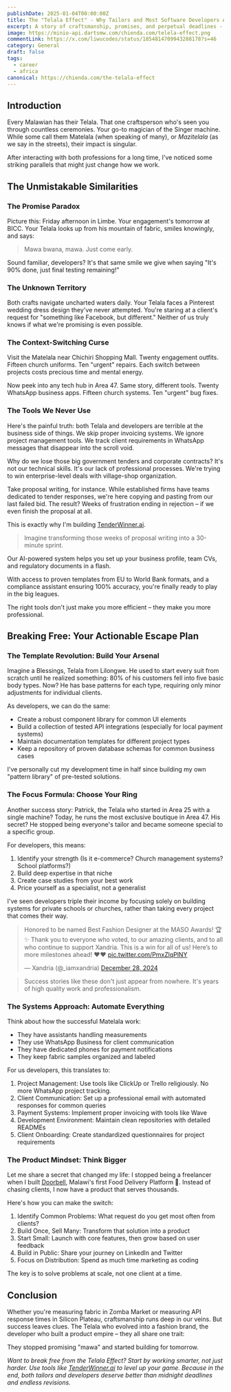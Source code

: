 ```yaml
---
publishDate: 2025-01-04T00:00:00Z
title: The "Telala Effect" - Why Tailors and Most Software Developers Are Cut from the Same Cloth!
excerpt: A story of craftsmanship, promises, and perpetual deadlines - from a Malawian perspective.  What similarities exist, and what opportunities are there?
image: https://minio-api.dartsmw.com/chienda.com/telela-effect.png
commentLink: https://x.com/liwucodes/status/1854814709943288178?s=46
category: General
draft: false
tags:
  - career
  - africa
canonical: https://chienda.com/the-telala-effect
---
```



## Introduction

Every Malawian has their Telala. That one craftsperson who's seen you through countless ceremonies. Your go-to magician of the Singer machine. While some call them Matelala (when speaking of many), or _Mazitelala_ (as we say in the streets), their impact is singular. 

After interacting with both professions for a long time, I've noticed some striking parallels that might just change how we work.

## The Unmistakable Similarities

### The Promise Paradox

Picture this: Friday afternoon in Limbe. Your engagement's tomorrow at BICC. Your Telala looks up from his mountain of fabric, smiles knowingly, and says:

> Mawa bwana, mawa. Just come early.

Sound familiar, developers? It's that same smile we give when saying "It's 90% done, just final testing remaining!"

### The Unknown Territory

Both crafts navigate uncharted waters daily. Your Telala faces a Pinterest wedding dress design they've never attempted. You're staring at a client's request for "something like Facebook, but different." Neither of us truly knows if what we're promising is even possible.

### The Context-Switching Curse

Visit the Matelala near Chichiri Shopping Mall. Twenty engagement outfits. Fifteen church uniforms. Ten "urgent" repairs. Each switch between projects costs precious time and mental energy.

Now peek into any tech hub in Area 47. Same story, different tools. Twenty WhatsApp business apps. Fifteen church systems. Ten "urgent" bug fixes.

### The Tools We Never Use

Here's the painful truth: both Telala and developers are terrible at the business side of things. We skip proper invoicing systems. We ignore project management tools. We track client requirements in WhatsApp messages that disappear into the scroll void.

Why do we lose those big government tenders and corporate contracts? It's not our technical skills. It's our lack of professional processes. We're trying to win enterprise-level deals with village-shop organization.

Take proposal writing, for instance. While established firms have teams dedicated to tender responses, we're here copying and pasting from our last failed bid. The result? Weeks of frustration ending in rejection – if we even finish the proposal at all.

This is exactly why I'm building [TenderWinner.ai](https://tenderwinner.ai).

> Imagine transforming those weeks of proposal writing into a 30-minute sprint. 

Our AI-powered system helps you set up your business profile, team CVs, and regulatory documents in a flash. 

With access to proven templates from EU to World Bank formats, and a compliance assistant ensuring 100% accuracy, you're finally ready to play in the big leagues.

<Callout client:load />

The right tools don't just make you more efficient – they make you more professional.

## Breaking Free: Your Actionable Escape Plan

### The Template Revolution: Build Your Arsenal

Imagine a Blessings, Telala from Lilongwe. He used to start every suit from scratch until he realized something: 80% of his customers fell into five basic body types. Now? He has base patterns for each type, requiring only minor adjustments for individual clients.

As developers, we can do the same:
- Create a robust component library for common UI elements
- Build a collection of tested API integrations (especially for local payment systems)
- Maintain documentation templates for different project types
- Keep a repository of proven database schemas for common business cases

I've personally cut my development time in half since building my own "pattern library" of pre-tested solutions.

### The Focus Formula: Choose Your Ring

Another success story: Patrick, the Telala who started in Area 25 with a single machine? Today, he runs the most exclusive boutique in Area 47. His secret? He stopped being everyone's tailor and became someone special to a specific group.

For developers, this means:
1. Identify your strength (Is it e-commerce? Church management systems? School platforms?)
2. Build deep expertise in that niche
3. Create case studies from your best work
4. Price yourself as a specialist, not a generalist

I've seen developers triple their income by focusing solely on building systems for private schools or churches, rather than taking every project that comes their way.

<blockquote class="twitter-tweet"><p lang="en" dir="ltr">Honored to be named Best Fashion Designer at the MASO Awards! 🏆✨ Thank you to everyone who voted, to our amazing clients, and to all who continue to support Xandria. This is a win for all of us! Here’s to more milestones ahead! ❤️❤️ <a href="https://t.co/PmxZlqPlNY">pic.twitter.com/PmxZlqPlNY</a></p>&mdash; Xandria (@_iamxandria) <a href="https://twitter.com/_iamxandria/status/1873092735500206243?ref_src=twsrc%5Etfw">December 28, 2024</a></blockquote> <script async src="https://platform.twitter.com/widgets.js" charset="utf-8"></script> 

> Success stories like these don't just appear from nowhere.  It's years of high quality work and professionalism.

### The Systems Approach: Automate Everything

Think about how the successful Matelala work:
- They have assistants handling measurements
- They use WhatsApp Business for client communication
- They have dedicated phones for payment notifications
- They keep fabric samples organized and labeled

For us developers, this translates to:
1. Project Management: Use tools like ClickUp or Trello religiously. No more WhatsApp project tracking.
2. Client Communication: Set up a professional email with automated responses for common queries
3. Payment Systems: Implement proper invoicing with tools like Wave
4. Development Environment: Maintain clean repositories with detailed READMEs
5. Client Onboarding: Create standardized questionnaires for project requirements

### The Product Mindset: Think Bigger

Let me share a secret that changed my life: I stopped being a freelancer when I built [Doorbell](https://doorbell.mw), Malawi's first Food Delivery Platform 🚀. Instead of chasing clients, I now have a product that serves thousands.

Here's how you can make the switch:
1. Identify Common Problems: What request do you get most often from clients?
2. Build Once, Sell Many: Transform that solution into a product
3. Start Small: Launch with core features, then grow based on user feedback
4. Build in Public: Share your journey on LinkedIn and Twitter
5. Focus on Distribution: Spend as much time marketing as coding

The key is to solve problems at scale, not one client at a time.

## Conclusion

Whether you're measuring fabric in Zomba Market or measuring API response times in Silicon Plateau, craftsmanship runs deep in our veins. But success leaves clues. The Telala who evolved into a fashion brand, the developer who built a product empire – they all share one trait:

They stopped promising "mawa" and started building for tomorrow.

*Want to break free from the Telala Effect? Start by working smarter, not just harder. Use tools like [TenderWinner.ai](https://ternderwinner.ai) to level up your game. Because in the end, both tailors and developers deserve better than midnight deadlines and endless revisions.*
